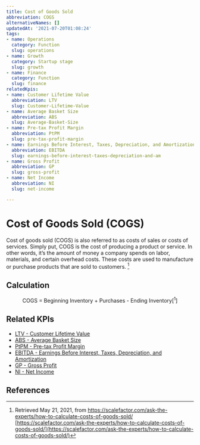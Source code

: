 ```yaml
---
title: Cost of Goods Sold
abbreviation: COGS
alternativeNames: []
updatedAt: '2021-07-20T01:08:24'
tags:
- name: Operations
  category: Function
  slug: operations
- name: Growth
  category: Startup stage
  slug: growth
- name: Finance
  category: Function
  slug: finance
relatedKpis:
- name: Customer Lifetime Value
  abbreviation: LTV
  slug: Customer-Lifetime-Value
- name: Average Basket Size
  abbreviation: ABS
  slug: Average-Basket-Size
- name: Pre-tax Profit Margin
  abbreviation: PtPM
  slug: pre-tax-profit-margin
- name: Earnings Before Interest, Taxes, Depreciation, and Amortization
  abbreviation: EBITDA
  slug: earnings-before-interest-taxes-depreciation-and-am
- name: Gross Profit
  abbreviation: GP
  slug: gross-profit
- name: Net Income
  abbreviation: NI
  slug: net-income

---
```


# Cost of Goods Sold (COGS)

Cost of goods sold (COGS) is also referred to as costs of sales or costs of services. Simply put, COGS is the cost of producing a product or service. In other words, it’s the amount of money a company spends on labor, materials, and certain overhead costs. These costs are used to manufacture or purchase products that are sold to customers. [^1]

## Calculation

$$
\textrm{COGS = Beginning Inventory + Purchases - Ending Inventory} [^1]
$$



## Related KPIs

- [LTV - Customer Lifetime Value](/en/kpis/Customer-Lifetime-Value)
- [ABS - Average Basket Size](/en/kpis/Average-Basket-Size)
- [PtPM - Pre-tax Profit Margin](/en/kpis/pre-tax-profit-margin)
- [EBITDA - Earnings Before Interest, Taxes, Depreciation, and Amortization](/en/kpis/earnings-before-interest-taxes-depreciation-and-am)
- [GP - Gross Profit](/en/kpis/gross-profit)
- [NI - Net Income](/en/kpis/net-income)

## References

[^1]:   Retrieved May 21, 2021, from https://scalefactor.com/ask-the-experts/how-to-calculate-costs-of-goods-sold/ [https://scalefactor.com/ask-the-experts/how-to-calculate-costs-of-goods-sold/](https://scalefactor.com/ask-the-experts/how-to-calculate-costs-of-goods-sold/)
[^2]:   Retrieved May 21, 2021, from https://scalefactor.com/ask-the-experts/how-to-calculate-costs-of-goods-sold/ [https://scalefactor.com/ask-the-experts/how-to-calculate-costs-of-goods-sold/](https://scalefactor.com/ask-the-experts/how-to-calculate-costs-of-goods-sold/)
